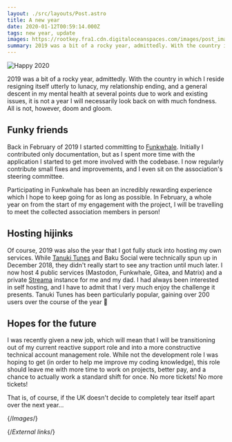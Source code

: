 ```yaml
---
layout: ./src/layouts/Post.astro
title: A new year
date: 2020-01-12T00:59:14.000Z
tags: new year, update
images: https://rootkey.fra1.cdn.digitaloceanspaces.com/images/post_images/2020.webp
summary: 2019 was a bit of a rocky year, admittedly. With the country in which I reside resigning itself utterly to lunacy, my relationship ending, and a general descent in my mental health at several points due to work and existing issues, it is not a year I will necessarily look back on with much fondness. All is not, however, doom and gloom.
---
```


![Happy 2020][2020]

2019 was a bit of a rocky year, admittedly. With the country in which I reside resigning itself utterly to lunacy, my relationship ending, and a general descent in my mental health at several points due to work and existing issues, it is not a year I will necessarily look back on with much fondness. All is not, however, doom and gloom.

## Funky friends

Back in February of 2019 I started committing to [Funkwhale][funkwhale]. Initially I contributed only documentation, but as I spent more time with the application I started to get more involved with the codebase. I now regularly contribute small fixes and improvements, and I even sit on the association's steering committee.

Participating in Funkwhale has been an incredibly rewarding experience which I hope to keep going for as long as possible. In February, a whole year on from the start of my engagement with the project, I will be travelling to meet the collected association members in person!

## Hosting hijinks

Of course, 2019 was also the year that I got fully stuck into hosting my own services. While [Tanuki Tunes][tanukitunes] and Baku Social were technically spun up in December 2018, they didn't really start to see any traction until much later. I now host 4 public services (Mastodon, Funkwhale, Gitea, and Matrix) and a private [Streama][streama] instance for me and my dad. I had always been interested in self hosting, and I have to admit that I very much enjoy the challenge it presents. Tanuki Tunes has been particularly popular, gaining over 200 users over the course of the year :tada:

## Hopes for the future

I was recently given a new job, which will mean that I will be transitioning out of my current reactive support role and into a more constructive technical account management role. While not the development role I was hoping to get (in order to help me improve my coding knowledge), this role should leave me with more time to work on projects, better pay, and a chance to actually work a standard shift for once. No more tickets! No more tickets!

That is, of course, if the UK doesn't decide to completely tear itself apart over the next year…

{/*Images*/}

[2020]: https://rootkey.fra1.cdn.digitaloceanspaces.com/images/post_images/2020.webp

{/*External links*/}

[funkwhale]: https://funkwhale.audio
[streama]: https://streamaservice.org
[tanukitunes]: https://tanukitunes.com
